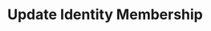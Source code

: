 ---
title: "Update Identity Membership"
openapi: "PATCH /api/v2/workspace/{workspaceId}/identity-memberships/{identityId}"
---
